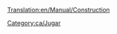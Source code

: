 [[Translation:en/Manual/Construction]]

{{en/Bilingual box| ca
|  Els articles relatius a com construir coses figuren en aquesta llista.
:→''[[ca/Construcció|Vegeu l'article principal sobre '''Construcció''']]...''
| Articles dealing with how to construct things are listed here.}}

[[Category:ca/Jugar]]
